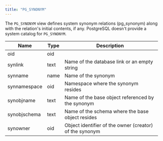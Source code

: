 ```yaml
---
title: "PG_SYNONYM"
---
```


The `PG_SYNONYM` view defines system synonym relations (pg_synonym) along with the relation's initial contents, if any. PostgreSQL doesn't provide a system catalog for `PG_SYNONYM`.

| Name         | Type | Description                                             |
| ------------ | ---- | ------------------------------------------------------- |
| oid          | oid  |                                                          |
| synlink      | text | Name of the database link or an empty string           |                 
| synname      | name | Name of the synonym                                     |
| synnamespace | oid  | Namespace where the synonym resides                     |
| synobjname   | text | Name of the base object referenced by the synonym       |
| synobjschema | text | Name of the schema where the base object resides        |
| synowner     | oid  | Object identifier of the owner (creator) of the synonym |
